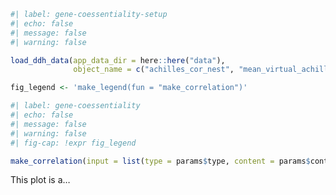 ```r
#| label: gene-coessentiality-setup
#| echo: false
#| message: false
#| warning: false

load_ddh_data(app_data_dir = here::here("data"),
              object_name = c("achilles_cor_nest", "mean_virtual_achilles", "achilles_upper", "achilles_lower"))

fig_legend <- 'make_legend(fun = "make_correlation")'
```

```r
#| label: gene-coessentiality
#| echo: false
#| message: false
#| warning: false
#| fig-cap: !expr fig_legend

make_correlation(input = list(type = params$type, content = params$content))

```
This plot is a...